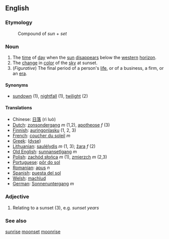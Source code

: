 ==English==

===Etymology===
:Compound of ''sun'' + ''set''

===Noun===
#The [[time]] of [[day]] when the [[sun]] [[disappear]]s below the [[western]] [[horizon]].
#The [[change]] in [[color]] of the [[sky]] at sunset.
#(''Figurative'') The final period of a person's [[life]], or of a business, a firm, or an [[era]].

====Synonyms====
*[[sundown]] (1), [[nightfall]] (1), [[twilight]] (2)

====Translations====
*Chinese: [[日落]] (rì luò)
*[[Dutch]]: [[zonsondergang]] ''m'' (1,2), [[apotheose]] ''f'' (3)
*[[Finnish]]: [[auringonlasku]] (1, 2, 3)
*[[French]]: [[coucher du soleil]] ''m''
*[[Greek]]: ([[dyse]])
*[[Lithuanian]]: [[saulėlydis]] ''m'' (1, 3); [[žara]] ''f'' (2)
*[[Old English]]: [[sunnansetlgang]] ''m''
*[[Polish]]: [[zachód słońca]] ''m'' (1), [[zmierzch]] ''m'' (2,3) 
*[[Portuguese]]: [[pôr do sol]]
*[[Romanian]]: [[apus]] ''n''
*[[Spanish]]: [[puesta del sol]]
*[[Welsh]]: [[machlud]]
*[[German]]: [[Sonnenuntergang]] ''m''

===Adjective===
#Relating to a sunset (3), e.g. ''sunset years''

===See also===
[[sunrise]] [[moonset]] [[moonrise]]